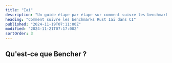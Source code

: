 ```yaml
---
title: "Iai"
description: "Un guide étape par étape sur comment suivre les benchmarks Rust Iai dans CI"
heading: "Comment suivre les benchmarks Rust Iai dans CI"
published: "2024-11-19T07:11:00Z"
modified: "2024-11-21T07:17:00Z"
sortOrder: 3
---
```



<Intro
  text="comment effectuer des benchmarks du code Rust avec Iai"
  url="/fr/learn/benchmarking/rust/iai/"
  name="Iai"
/>

## Qu'est-ce que Bencher ?

<BencherIntro />

<Steps
  adapter="rust_iai"
  url="/fr/docs/explanation/adapters/#-rust-iai"
/>

<RustIai />

<CallToAction lang={Language.fr} />